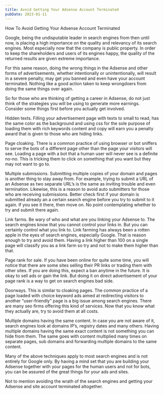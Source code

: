 ```yaml
---
title: Avoid Getting Your Adsense Account Terminated
pubDate: 2023-01-11
---
```


How To Avoid Getting Your Adsense Account Terminated 

Google, being the undisputable leader in search engines from then until now, is placing a high importance on the quality and relevancy of its search engines. Most especially now that the company is public property. In order to keep the shareholders and users of its engines happy, the quality of the returned results are given extreme importance. 

For this same reason, doing the wrong things in the Adsense and other forms of advertisements, whether intentionally or unintentionally, will result in a severe penalty, may get you banned and even have your account terminated. Nothing like a good action taken to keep wrongdoers from doing the same things over again.

So for those who are thinking of getting a career in Adsense, do not just think of the strategies you will be using to generate more earnings. Consider some things first before you actually get involved. 

Hidden texts. Filling your advertisement page with texts to small to read, has the same color as the background and using css for the sole purpose of loading them with rich keywords content and copy will earn you a penalty award that is given to those who are hiding links. 

Page cloaking. There is a common practice of using browser or bot sniffers to serve the bots of a different page other than the page your visitors will see. Loading a page with a bot that a human user will never see is a definite no-no. This is tricking them to click on something that you want but they may not want to go to.

Multiple submissions. Submitting multiple copies of your domain and pages is another thing to stay away from. For example, trying to submit a URL of an Adsense as two separate URL’s is the same as inviting trouble and even termination. Likewise, this is a reason to avoid auto submitters for those who are receiving submissions. Better check first if your domain is submitted already an a certain search engine before you try to submit to it again. If you see it there, then move on. No point contemplating whether to try and submit there again.

Link farms. Be wary of who and what are you linking your Adsense to. The search engines know that you cannot control your links in. But you can certainly control what you link to. Link farming has always been a rotten apple in the eyes of search engines, especially Google. That is reason enough to try and avoid them. Having a link higher than 100 on a single page will classify you as a link farm so try and not to make them higher than that.

Page rank for sale. If you have been online for quite some time, you will notice that there are some sites selling their PR links or trading them with other sites. If you are doing this, expect a ban anytime in the future. It is okay to sell ads or gain the link. But doing it on direct advertisement of your page rank is a way to get on search engines bad side.

Doorways. This is similar to cloaking pages. The common practice of a page loaded with choice keyword ads aimed at redirecting visitors to another “user-friendly” page is a big issue among search engines. There are many seo firms offering this kind of services. Now that you know what they actually are, try to avoid them at all costs.

Multiple domains having the same content. In case you are not aware of it, search engines look at domains IP’s, registry dates and many others. Having multiple domains having the same exact content is not something you can hide from them. The same goes with content multiplied many times on separate pages, sub domains and forwarding multiple domains to the same content.

Many of the above techniques apply to most search engines and is not entirely for Google only. By having a mind set that you are building your Adsense together with your pages for the human users and not for bots, you can be assured of the great things for your ads and sites. 

Not to mention avoiding the wrath of the search engines and getting your Adsense and site account terminated altogether.